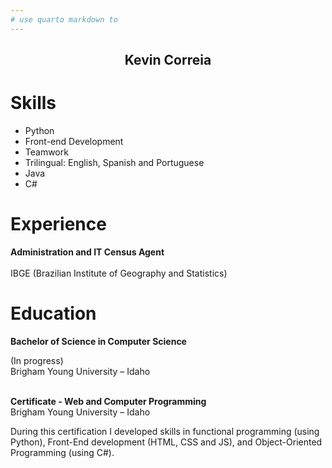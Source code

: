 ```yaml
---
# use quarto markdown to 
---
```



<div style="text-align: center;">
# Kevin Correia
</div>
# Skills
<ul>
  <li>Python</li>
  <li>Front-end Development</li>
  <li>Teamwork</li>
  <li>Trilingual: English, Spanish and Portuguese</li>
  <li>Java</li>
  <li>C#</li>
</ul>

# Experience<br/>
**Administration and IT Census Agent**<br>				                    
IBGE (Brazilian Institute of Geography and Statistics)


# Education

**Bachelor of Science in Computer Science**<br/> <div>(In progress)  
Brigham Young University – Idaho<br/><br/>

**Certificate - Web and Computer Programming**<br/>
Brigham Young University – Idaho<br/>

During this certification I developed skills in functional programming (using Python), Front-End development (HTML, CSS and JS), and Object-Oriented Programming (using C#).
   

